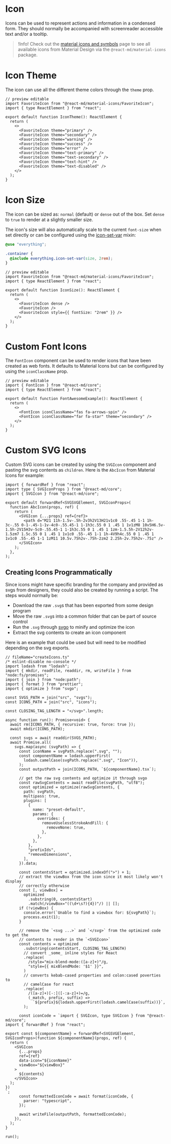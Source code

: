 # Icon

Icons can be used to represent actions and information in a condensed form. They
should normally be accompanied with screenreader accessible text and/or a tooltip.

> !Info! Check out the [material icons and symbols](/components/material-icons-and-symbols)
> page to see all available icons from Material Design via the
> `@react-md/material-icons` package.

# Icon Theme

The icon can use all the different theme colors through the `theme` prop.

```tsx
// preview editable
import FavoriteIcon from "@react-md/material-icons/FavoriteIcon";
import { type ReactElement } from "react";

export default function IconTheme(): ReactElement {
  return (
    <>
      <FavoriteIcon theme="primary" />
      <FavoriteIcon theme="secondary" />
      <FavoriteIcon theme="warning" />
      <FavoriteIcon theme="success" />
      <FavoriteIcon theme="error" />
      <FavoriteIcon theme="text-primary" />
      <FavoriteIcon theme="text-secondary" />
      <FavoriteIcon theme="text-hint" />
      <FavoriteIcon theme="text-disabled" />
    </>
  );
}
```

# Icon Size

The icon can be sized as: `normal` (default) or `dense` out of the box. Set `dense` to `true`
to render at a slightly smaller size.

The icon's size will also automatically scale to the current `font-size` when set directly
or can be configured using the [icon-set-var](/sassdoc/icon#mixin-set-var) mixin:

```scss
@use "everything";

.container {
  @include everything.icon-set-var(size, 2rem);
}
```

```tsx
// preview editable
import FavoriteIcon from "@react-md/material-icons/FavoriteIcon";
import { type ReactElement } from "react";

export default function IconSize(): ReactElement {
  return (
    <>
      <FavoriteIcon dense />
      <FavoriteIcon />
      <FavoriteIcon style={{ fontSize: "2rem" }} />
    </>
  );
}
```

# Custom Font Icons

The `FontIcon` component can be used to render icons that have been created as web fonts. It
defaults to Material Icons but can be configured by using the `iconClassName` prop.

```tsx
// preview editable
import { FontIcon } from "@react-md/core";
import { type ReactElement } from "react";

export default function FontAwesomeExample(): ReactElement {
  return (
    <>
      <FontIcon iconClassName="fas fa-arrows-spin" />
      <FontIcon iconClassName="far fa-star" theme="secondary" />
    </>
  );
}
```

# Custom SVG Icons

Custom SVG icons can be created by using the `SVGIcon` component and pasting the
svg contents as `children`. Here is the `AbcIcon` from Material Icons for
example:

```tsx
import { forwardRef } from "react";
import type { SVGIconProps } from "@react-md/core";
import { SVGIcon } from "@react-md/core";

export default forwardRef<SVGSVGElement, SVGIconProps>(
  function AbcIcon(props, ref) {
    return (
      <SVGIcon {...props} ref={ref}>
        <path d="M21 11h-1.5v-.5h-2v3h2V13H21v1c0 .55-.45 1-1 1h-3c-.55 0-1-.45-1-1v-4c0-.55.45-1 1-1h3c.55 0 1 .45 1 1v1zM8 10v5H6.5v-1.5h-2V15H3v-5c0-.55.45-1 1-1h3c.55 0 1 .45 1 1zm-1.5.5h-2V12h2v-1.5zm7 1.5c.55 0 1 .45 1 1v1c0 .55-.45 1-1 1h-4V9h4c.55 0 1 .45 1 1v1c0 .55-.45 1-1 1zM11 10.5v.75h2v-.75h-2zm2 2.25h-2v.75h2v-.75z" />
      </SVGIcon>
    );
  },
);
```

## Creating Icons Programmatically

Since icons might have specific branding for the company and provided as svgs
from designers, they could also be created by running a script. The steps would
normally be:

- Download the raw `.svg`s that has been exported from some design program
- Move the raw `.svg`s into a common folder that can be part of source control
- Run the `.svg` through [svgo](https://github.com/svg/svgo) to minify and
  optimize the icon
- Extract the svg contents to create an icon component

Here is an example that could be used but will need to be modified depending on
the svg exports.

```tsx
// fileName="createIcons.ts"
/* eslint-disable no-console */
import lodash from "lodash";
import { mkdir, readFile, readdir, rm, writeFile } from "node:fs/promises";
import { join } from "node:path";
import { format } from "prettier";
import { optimize } from "svgo";

const SVGS_PATH = join("src", "svgs");
const ICONS_PATH = join("src", "icons");

const CLOSING_TAG_LENGTH = "</svg>".length;

async function run(): Promise<void> {
  await rm(ICONS_PATH, { recursive: true, force: true });
  await mkdir(ICONS_PATH);

  const svgs = await readdir(SVGS_PATH);
  await Promise.all(
    svgs.map(async (svgPath) => {
      const iconName = svgPath.replace(".svg", "");
      const componentName = lodash.upperFirst(
        lodash.camelCase(svgPath.replace(".svg", "Icon")),
      );
      const outputPath = join(ICONS_PATH, `${componentName}.tsx`);

      // get the raw svg contents and optimize it through svgo
      const rawSvgContents = await readFile(svgPath, "utf8");
      const optimized = optimize(rawSvgContents, {
        path: svgPath,
        multipass: true,
        plugins: [
          {
            name: "preset-default",
            params: {
              overrides: {
                removeUselessStrokeAndFill: {
                  removeNone: true,
                },
              },
            },
          },
          "prefixIds",
          "removeDimensions",
        ],
      }).data;

      const contentsStart = optimized.indexOf(">") + 1;
      // extract the viewBox from the icon since it most likely won't display
      // correctly otherwise
      const [, viewBox] =
        optimized
          .substring(0, contentsStart)
          .match(/viewBox="((\d+\s?){4})"/) || [];
      if (!viewBox) {
        console.error(`Unable to find a viewbox for: ${svgPath}`);
        process.exit(1);
      }

      // remove the `<svg ...>` and `</svg>` from the optimized code to get the
      // contents to render in the `<SVGIcon>`
      const contents = optimized
        .substring(contentsStart, CLOSING_TAG_LENGTH)
        // convert _some_ inline styles for React
        .replace(
          /style="mix-blend-mode:([a-z]+)"/g,
          "style={{ mixBlendMode: '$1' }}",
        )
        // converts kebab-cased properties and colon:cased poverties to
        // camelCase for react
        .replace(
          /([a-z]+)[-:]([-:a-z]+)=/g,
          (_match, prefix, suffix) =>
            `${prefix}${lodash.upperFirst(lodash.camelCase(suffix))}`,
        );

      const iconCode = `import { SVGIcon, type SVGIcon } from "@react-md/core";
import { forwardRef } from "react";

export const ${componentName} = forwardRef<SVGSVGElement, SVGIconProps>(function ${componentName}(props, ref) {
  return (
    <SVGIcon
      {...props}
      ref={ref}
      data-icon="${iconName}"
      viewBox="${viewBox}"
    >
      ${contents}
    </SVGIcon>
  );
})
`;
      const formattedIconCode = await format(iconCode, {
        parser: "typescript",
      });

      await writeFile(outputPath, formattedIconCode);
    }),
  );
}

run();
```
